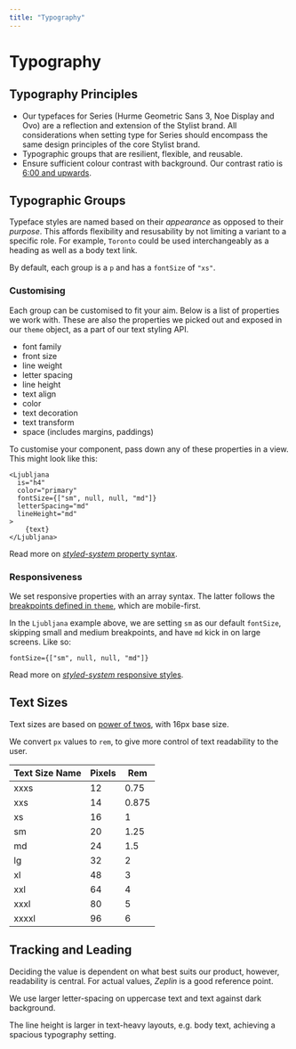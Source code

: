 ```yaml
---
title: "Typography"
---
```


# Typography

## Typography Principles

- Our typefaces for Series (Hurme Geometric Sans 3, Noe Display and Ovo) are a reflection and extension of the Stylist brand. All considerations when setting type for Series should encompass the same design principles of the core Stylist brand.
- Typographic groups that are resilient, flexible, and reusable.
- Ensure sufficient colour contrast with background. Our contrast ratio is [6:00 and upwards](https://contrast-ratio.com/).

## Typographic Groups

Typeface styles are named based on their _appearance_ as opposed to their _purpose_. This affords flexibility and resusability by not limiting a variant to a specific role.
For example, `Toronto` could be used interchangeably as a heading as well as a body text link.

By default, each group is a `p` and has a `fontSize` of `"xs"`.

### Customising

Each group can be customised to fit your aim. Below is a list of properties we work with. These are also the properties we picked out and exposed in our `theme` object, as a part of our text styling API.

- font family
- front size
- line weight
- letter spacing
- line height
- text align
- color
- text decoration
- text transform
- space (includes margins, paddings)

To customise your component, pass down any of these properties in a view. This might look like this:

```
<Ljubljana
  is="h4"
  color="primary"
  fontSize={["sm", null, null, "md"]}
  letterSpacing="md"
  lineHeight="md"
>
    {text}
</Ljubljana>
```

Read more on [_styled-system_ property syntax](https://github.com/jxnblk/styled-system/blob/master/docs/table.md/#typography).

### Responsiveness

We set responsive properties with an array syntax. The latter follows the [breakpoints defined in `theme`](tbc/layout), which are mobile-first.

In the `Ljubljana` example above, we are setting `sm` as our default `fontSize`, skipping small and medium breakpoints, and have `md` kick in on large screens. Like so:

```
fontSize={["sm", null, null, "md"]}
```

Read more on [_styled-system_ responsive styles](https://github.com/jxnblk/styled-system/blob/master/docs/responsive-styles.md).
   
## Text Sizes

Text sizes are based on [power of twos](http://jxnblk.com/writing/posts/mathematical-web-typography/#powers-of-two), with 16px base size.

We convert `px` values to `rem`, to give more control of text readability to the user.
&nbsp;
&nbsp;

| Text Size Name | Pixels | Rem   |
| -------------- | ------ | ----- |
| xxxs           | 12     | 0.75  |
| xxs            | 14     | 0.875 |
| xs             | 16     | 1     |
| sm             | 20     | 1.25  |
| md             | 24     | 1.5   |
| lg             | 32     | 2     |
| xl             | 48     | 3     |
| xxl            | 64     | 4     |
| xxxl           | 80     | 5     |
| xxxxl          | 96     | 6     |
   
## Tracking and Leading

Deciding the value is dependent on what best suits our product, however, readability is central. For actual values, _Zeplin_ is a good reference point.

We use larger letter-spacing on uppercase text and text against dark background.

The line height is larger in text-heavy layouts, e.g. body text, achieving a spacious typography setting.
